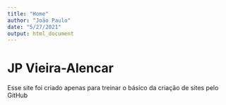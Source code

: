 ```yaml
---
title: "Home"
author: "João Paulo"
date: "5/27/2021"
output: html_document
---
```


# JP Vieira-Alencar

Esse site foi criado apenas para treinar o básico da criação de sites pelo GitHub